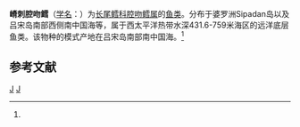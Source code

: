 {{Speciesbox
| taxon = Coelorinchus carinifer
| binomial_authority = (Gilbert et Hubbs, 1920)<ref name='id6804'>{{cite web| url =http://www.bioinfo.cn/db05/BjdwSpecies.php?action=view&id=6804| title =嵴刺腔吻鳕| work =《中国动物物种编目数据库》| publisher =中国科学院微生物研究所| author =中国科学院动物研究所| accessdate =2009-04-11| deadurl =yes| archiveurl =https://web.archive.org/web/20160305030321/http://www.bioinfo.cn/db05/BjdwSpecies.php?action=view&id=6804| archivedate =2016-03-05}}</ref>
}}

'''嵴刺腔吻鳕'''（[[学名|学名]]：{{lang|la|''Coelorhynchus carinifer''}}）为[[长尾鳕科|长尾鳕科]][[腔吻鳕属|腔吻鳕属]]的[[鱼类|鱼类]]。分布于婆罗洲Sipadan岛以及吕宋岛南部西侧南中国海等，属于西太平洋热带水深431.6-759米海区的远洋底层鱼类。该物种的模式产地在吕宋岛南部南中国海。<ref name='id6804'/>

== 参考文献 ==
{{reflist}}

{{Taxonbar|from=Q2008973}}

[[Category:腔吻鳕属|J]]
[[Category:_1920年描述的鱼类|J]]